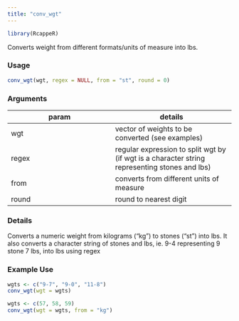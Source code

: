 ```yaml
---
title: "conv_wgt"
---
```

```r
library(RcappeR)
```

Converts weight from different formats/units of measure into lbs.

### Usage
```r
conv_wgt(wgt, regex = NULL, from = "st", round = 0)
```

### Arguments

param | details
------|-------
wgt | vector of weights to be converted (see examples)
regex | regular expression to split wgt by (if wgt is a character string representing stones and lbs)
from | converts from different units of measure
round | round to nearest digit

### Details

Converts a numeric weight from kilograms ("kg") to stones ("st") into lbs.  It also converts a character string of stones and lbs, ie. 9-4 representing 9 stone 7 lbs, into lbs using regex

### Example Use

```r
wgts <- c("9-7", "9-0", "11-8")
conv_wgt(wgt = wgts)

wgts <- c(57, 58, 59)
conv_wgt(wgt = wgts, from = "kg")
```